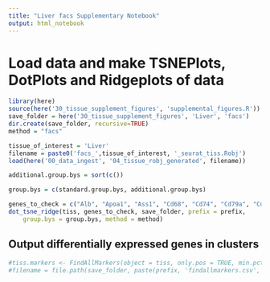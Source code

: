 ```yaml
---
title: "Liver facs Supplementary Notebook"
output: html_notebook
---
```


# Load data and make TSNEPlots, DotPlots and Ridgeplots of data

```r
library(here)
source(here('30_tissue_supplement_figures', 'supplemental_figures.R'))
save_folder = here('30_tissue_supplement_figures', 'Liver', 'facs')
dir.create(save_folder, recursive=TRUE)
method = "facs"

tissue_of_interest = 'Liver'
filename = paste0('facs_',tissue_of_interest, '_seurat_tiss.Robj')
load(here('00_data_ingest', '04_tissue_robj_generated', filename))

additional.group.bys = sort(c())

group.bys = c(standard.group.bys, additional.group.bys)

genes_to_check = c("Alb", "Apoa1", "Ass1", "Cd68", "Cd74", "Cd79a", "Cd79b", "Cdh1", "Clec4f", "Cxcr6", "Cyp2e1", "Cyp2f2", "Emr1", "Glul", "Gstp1", "Gulo", "Gzma", "Hal", "Hamp", "Il2rb", "Irf7", "Kdr", "Nkg7", "Nrp1", "Oat", "Oit3", "Pck1", "Pecam1", "Serpina1c", "Ttr", "Ubb", "Zap70")
dot_tsne_ridge(tiss, genes_to_check, save_folder, prefix = prefix,
    group.bys = group.bys, method = method)
```

## Output differentially expressed genes in clusters

```r
#tiss.markers <- FindAllMarkers(object = tiss, only.pos = TRUE, min.pct = 0.25, thresh.use = 0.25)
#filename = file.path(save_folder, paste(prefix, 'findallmarkers.csv', sep='_'))
```
